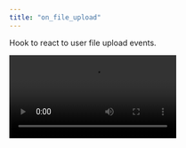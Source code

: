 ```yaml
---
title: "on_file_upload"
---
```


Hook to react to user file upload events.

<Frame caption="File upload">
  <video controls autoPlay loop src="/images/on-file-upload.mp4" />
</Frame>

### Usage

```python Code Example
import chainlit as cl

@cl.on_file_upload(accept=["text/plain"], max_files=3, max_size_mb=2)
async def upload_file(files: any):
    """
    Handle uploaded files.

    Args:
        files (list): List of uploaded file data.

    Example:
        [{
            "name": "example.txt",
            "content": b"File content as bytes",
            "type": "text/plain"
        }]
    """
    for file_data in files:
        file_name = file_data["name"]
        content = file_data["content"]
        print(f"Uploaded file: {file_name}\nContent: {content.decode('utf-8')}\n\n")
        await cl.Message(content=f"Uploaded file: {file_name}\nContent: {content.decode('utf-8')}\n\n").send()
```
